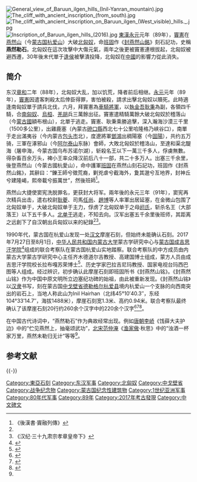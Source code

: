 {{noteTA
|1=zh:單于; zh-hans:单于; zh-hant:單于;
}}
{{Campaignbox 漢匈戰爭}}
{{coords|45|10|40.3|N|104|33|14.7|E|display=title}}
[[File:General_view_of_Baruun_ilgen_hills_(Inil-Yanran_mountain).jpg|thumb]]
[[File:The_cliff_with_ancient_inscription_(from_south).jpg|thumb]]
[[File:The_cliff_with_ancient_inscription_on_Baruun_ilgen_(West_visible)_hills._.jpg|thumb]]
[[File:Inscription_of_Baruun_ilgen_hills_(2016).jpg|thumb]]
[[東漢|東漢]][[永元_(东汉)|永元]]元年（89年），[[竇憲|竇憲]]在[[燕然山|燕然山]]（今[[蒙古国|蒙古国]][[杭爱山|杭爱山]]）大破[[北匈奴|北匈奴]]，命[[班固|班固]]作《[[s:封燕然山銘|封燕然山銘]]》刻石記功，史稱'''燕然勒石'''。北匈奴在這次攻擊中大傷元氣，兩年之後更被竇憲連根拔起，北匈奴被避西遷，30年後末代單于[[逢侯|逢侯]]被擊潰投降，北匈奴在[[中國|中國]]的影響力從此消失。

==简介==
东汉[[章和_(东汉)|章和]]二年（88年），北匈奴大乱，加以饥荒，降者前后相继。[[永元_(东汉)|永元]]元年（89年），[[竇憲|竇憲]]因遣客刺殺太后倖臣得罪，害怕被殺，請求出擊北匈奴以贖死。此時適逢南匈奴單于請兵北伐，六月，拜竇憲為[[車騎將軍|車騎將軍]]，以[[執金吾|執金吾]][[耿秉|耿秉]]為副，各領四千騎，合[[南匈奴|南匈奴]]、[[烏桓|烏桓]]、[[羌胡|羌胡]]兵三萬餘出征。竇憲遣精騎萬餘大破北匈奴於稽落山（今[[蒙古國|蒙古國]]額布根山），北單于逃走。竇憲、耿秉乘勝追擊，深入瀚海沙漠三千里（1500多公里），出雞鹿塞（內蒙古[[磴口縣|磴口縣]]西北七十公里哈隆格乃峡谷口），南單于走出滿夷谷（今内蒙古[[包头市|包头市]]北），度遼將軍[[鄧鴻|鄧鴻]]出稠陽塞（今[[固阳县|固陽]]），共约五万骑，三軍在涿邪山（今[[阿尔泰山|阿尔泰山]]东脉）會師，大敗北匈奴於稽洛山，至達和渠北醍海（屠申海，今蒙古国乌布苏诺尔湖），斩殺名王以下一萬三千多人，俘虜無數。得杂畜百余万头，裨小王率众降汉前后八十一部，共二十多万人。出塞三千余里，後登燕然山（今蒙古國杭愛山），命中護軍[[班固|班固]]在燕然山刻石記功，班固作《封燕然山銘》，其辭曰：“鑠王師兮徵荒裔，剿兇虐兮截海外，夐其邈兮亙地界，封神丘兮建隆嵑，熙帝載兮振萬世”，然後班師<ref name=dourong>《後漢書·竇融列傳》</ref>。

燕然山大捷使窦宪洗脱罪名，更获封大将军。兩年後的永元三年（91年），窦宪再次精兵出击，遣右校尉[[耿夔|耿夔]]、司馬[[任尚|任尚]]、[[趙博|趙博]]等人率軍出居延塞，在金微山包围了北匈奴单于，大破北匈奴单于主力，俘虏了北匈奴单于之母[[阏氏|阏氏]]，斩杀名王（大部落王）以下五千多人。[[北单于|北单于]]逃走，不知去向。汉军出塞五千余里後班师，其距离之远創下了自汉朝出兵匈奴以来的紀錄<ref name=dourong/><ref>《汉纪·三十九肃宗孝章皇帝下》</ref>。

1990年代，蒙古国在杭爱山发现一处[[汉文|汉文]]摩崖石刻，但始终未能确认石刻。2017年7月27日至8月1日，[[中华人民共和国|中华人民共和国]][[内蒙古大学|内蒙古大学]]蒙古学研究中心与[[蒙古国|蒙古国]][[成吉思汗学院|成吉思汗学院]]<ref>{{cite web |title=Чиншис Хаан Дээд Сургууль |url=http://www.cmuc.edu.mn/view.php?id=51 |access-date=2019-10-28 |archive-date=2021-04-16 |archive-url=https://web.archive.org/web/20210416205549/http://www.cmuc.edu.mn/view.php?id=51 |dead-url=no }}</ref>组成的联合考察队在蒙古国杭爱山实地踏察。联合考察队的中方成员由内蒙古大学蒙古学研究中心主任齐木德道尔吉教授、高建国博士组成，蒙方人员由成吉思汗学院校长拉布嘎苏荣博士<ref>{{cite web |title=我校与蒙古国成吉思汗大学签订合作意向书 |url=http://www.hhhxy.cn/info/1038/15210.htm |access-date=2019-10-28 |archive-date=2019-10-28 |archive-url=https://web.archive.org/web/20191028154406/http://www.hhhxy.cn/info/1038/15210.htm |dead-url=no }}</ref>、历史学家巴拉吉尼玛教授、国家电视台玛西巴图等人组成。经过辨识，初步确认此摩崖石刻即班固所书《封燕然山铭》。《封燕然山铭》作为中国中原文明所立边塞纪功碑的始祖，由此被重新发现。《封燕然山铭》以[[汉隶|汉隶]]书写，刻在蒙古国[[中戈壁省|中戈壁省]][[德勒格尔杭爱县|德勒格尔杭爱县]]境内杭爱山一个支脉的向西南突出的岩石上，当地人称此山为Inil Hairhan（北纬45°10′40.3″，东经104°33′14.7″，海拔1488米），摩崖石刻宽1.3米、高约0.94米。联合考察队最终确认了该摩崖石刻20行约260余个汉字中的220余个汉字<ref name=zhaodao>{{Cite web|url =  http://www.guancha.cn/society/2017_08_14_422837_1.shtml|title =  班固为大破匈奴所书摩崖《燕然山铭》找到了，在蒙古杭爱山|author =  |date =  2017-08-14|publisher =  观察者网|language =  |accessdate =  |quote =  |archive-date =  2019-10-22|archive-url =  https://web.archive.org/web/20191022183558/http://www.guancha.cn/society/2017_08_14_422837_1.shtml|dead-url =  no}}</ref><ref>{{Cite web |url = http://www.thepaper.cn/newsDetail_forward_1762768 |title = 中蒙考察队中方专家齐木德道尔吉：发现《封燕然山铭》 |author =  |date = 2017-08-14 |publisher = 澎湃新闻 |language =  |accessdate =  |quote =  |archive-date = 2019-11-01 |archive-url = https://web.archive.org/web/20191101175352/http://www.thepaper.cn/newsDetail_forward_1762768 |dead-url = no }}</ref><ref>{{cite web |title=Хүннү гүрний хятад ханзтай ховор бичээсийг тайлж, том нээлт хийснээ мэдэгдлээ |url=http://m.anews.mn/?nid=17821 |website=ANEWS.MN}}</ref>。

在中国古代诗词中，“燕然勒石”作为典故经常出现。例如[[唐朝|唐朝]][[李峤|李峤]]《饯薛大夫护边》中的“伫见燕然上，抽毫颂武功”，[[北宋|北宋]][[范仲淹|范仲淹]]《[[渔家傲|渔家傲]]·秋思》中的“浊酒一杯家万里，燕然未勒归无计”等等<ref name=zhaodao/>。

== 参考文献 ==
{{wikisource|封燕然山铭}}
{{Reflist}}

{{-}}
{{漢朝歷史事件}}

[[Category:東亞石刻|Category:東亞石刻]]
[[Category:东汉军事|Category:东汉军事]]
[[Category:北匈奴|Category:北匈奴]]
[[Category:中戈壁省|Category:中戈壁省]]
[[Category:战争纪念物|Category:战争纪念物]]
[[Category:蒙古国纪念性建筑物|Category:蒙古国纪念性建筑物]]
[[Category:1世纪亚洲军事|Category:1世纪亚洲军事]]
[[Category:80年代军事|Category:80年代军事]]
[[Category:89年|Category:89年]]
[[Category:2017年考古發現|Category:2017年考古發現]]
[[Category:中文碑文|Category:中文碑文]]